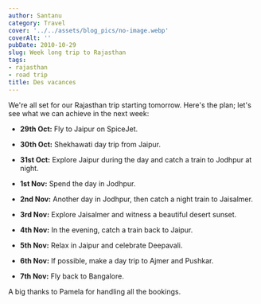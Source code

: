 ```yaml
---
author: Santanu
category: Travel
cover: '../../assets/blog_pics/no-image.webp'
coverAlt: ''
pubDate: 2010-10-29
slug: Week long trip to Rajasthan
tags:
- rajasthan
- road trip
title: Des vacances
---
```


We're all set for our Rajasthan trip starting tomorrow. Here's the plan; let's see what we can achieve in the next week:

-   **29th Oct:** Fly to Jaipur on SpiceJet.

-   **30th Oct:** Shekhawati day trip from Jaipur.

-   **31st Oct:** Explore Jaipur during the day and catch a train to Jodhpur at night.

-   **1st Nov:** Spend the day in Jodhpur.

-   **2nd Nov:** Another day in Jodhpur, then catch a night train to Jaisalmer.

-   **3rd Nov:** Explore Jaisalmer and witness a beautiful desert sunset.

-   **4th Nov:** In the evening, catch a train back to Jaipur.

-   **5th Nov:** Relax in Jaipur and celebrate Deepavali.

-   **6th Nov:** If possible, make a day trip to Ajmer and Pushkar.

-   **7th Nov:** Fly back to Bangalore.

A big thanks to Pamela for handling all the bookings.